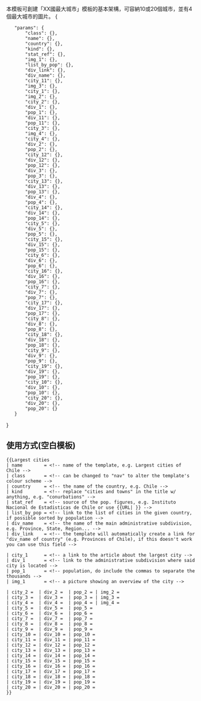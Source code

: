 {{Documentation subpage}}
<!-- Categories and interwikis go at the bottom of this page. -->
本模板可創建「XX國最大城市」模板的基本架構，可容納10或20個城市，並有4個最大城市的圖片。
<templatedata>
{
	"params": {
		"class": {},
		"name": {},
		"country": {},
		"kind": {},
		"stat_ref": {},
		"img_1": {},
		"list_by_pop": {},
		"div_link": {},
		"div_name": {},
		"city_11": {},
		"img_3": {},
		"city_1": {},
		"img_2": {},
		"city_2": {},
		"div_1": {},
		"pop_1": {},
		"div_11": {},
		"pop_11": {},
		"city_3": {},
		"img_4": {},
		"city_4": {},
		"div_2": {},
		"pop_2": {},
		"city_12": {},
		"div_12": {},
		"pop_12": {},
		"div_3": {},
		"pop_3": {},
		"city_13": {},
		"div_13": {},
		"pop_13": {},
		"div_4": {},
		"pop_4": {},
		"city_14": {},
		"div_14": {},
		"pop_14": {},
		"city_5": {},
		"div_5": {},
		"pop_5": {},
		"city_15": {},
		"div_15": {},
		"pop_15": {},
		"city_6": {},
		"div_6": {},
		"pop_6": {},
		"city_16": {},
		"div_16": {},
		"pop_16": {},
		"city_7": {},
		"div_7": {},
		"pop_7": {},
		"city_17": {},
		"div_17": {},
		"pop_17": {},
		"city_8": {},
		"div_8": {},
		"pop_8": {},
		"city_18": {},
		"div_18": {},
		"pop_18": {},
		"city_9": {},
		"div_9": {},
		"pop_9": {},
		"city_19": {},
		"div_19": {},
		"pop_19": {},
		"city_10": {},
		"div_10": {},
		"pop_10": {},
		"city_20": {},
		"div_20": {},
		"pop_20": {}
	}
}
</templatedata>

== 使用方式(空白模板) ==
<pre style="font-size:95%; overflow:auto;">
{{Largest cities
| name        = <!-- name of the template, e.g. Largest cities of Chile -->
| class       = <!-- can be changed to "nav" to alter the template's colour scheme -->
| country     = <!-- the name of the country, e.g. Chile -->
| kind        = <!-- replace "cities and towns" in the title w/ anything, e.g. "conurbations" -->
| stat_ref    = <!-- source of the pop. figures, e.g. Instituto Nacional de Estadisticas de Chile or use {{URL| }} -->
| list_by_pop = <!-- link to the list of cities in the given country, if possible sorted by population -->
| div_name    = <!-- the name of the main administrative subdivision, e.g. Province, State, Region... -->
| div_link    = <!-- the template will automatically create a link for "div_name of country" (e.g. Provinces of Chile), if this doesn't work you can use this field -->

| city_1      = <!-- a link to the article about the largest city -->
| div_1       = <!-- link to the administrative subdivision where said city is located -->
| pop_1       = <!-- population, do include the commas to separate the thousands -->
| img_1       = <!-- a picture showing an overview of the city -->

| city_2 =  | div_2 =  | pop_2 = | img_2 =
| city_3 =  | div_3 =  | pop_3 = | img_3 = 
| city_4 =  | div_4 =  | pop_4 = | img_4 =
| city_5 =  | div_5 =  | pop_5 = 
| city_6 =  | div_6 =  | pop_6 = 
| city_7 =  | div_7 =  | pop_7 = 
| city_8 =  | div_8 =  | pop_8 = 
| city_9 =  | div_9 =  | pop_9 = 
| city_10 = | div_10 = | pop_10 =
| city_11 = | div_11 = | pop_11 =
| city_12 = | div_12 = | pop_12 = 
| city_13 = | div_13 = | pop_13 = 
| city_14 = | div_14 = | pop_14 = 
| city_15 = | div_15 = | pop_15 = 
| city_16 = | div_16 = | pop_16 = 
| city_17 = | div_17 = | pop_17 = 
| city_18 = | div_18 = | pop_18 = 
| city_19 = | div_19 = | pop_19 = 
| city_20 = | div_20 = | pop_20 = 
}}
</pre>

<includeonly>{{Sandbox other||

[[Category:城市人口模板| ]]

}}</includeonly>